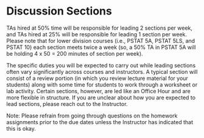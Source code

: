 # Discussion Sections

TAs hired at 50% time will be responsible for leading 2 sections per week, and TAs hired at 25% will be responsible for leading 1 section per week. Please note that for lower division courses (i.e., PSTAT 5A, PSTAT 5LS, and PSTAT 10) each section meets twice a week (so, a 50% TA in PSTAT 5A will be holding 4 x 50 = 200 minutes of section per week).

The specific duties you will be expected to carry out while leading sections often vary significantly across courses and instructors. A typical section will consist of a review portion (in which you review lecture material for your students) along with some time for students to work through a worksheet or lab activity. Certain sections, however, are led like an Office Hour and are more flexible in structure. If you are unclear about how you are expected to lead sections, please reach out to the Instructor.

Note: Please refrain from going through questions on the homework assignments prior to the due dates unless the Instructor has indicated that this is okay.
